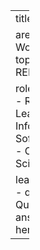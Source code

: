 ---
title: Best Practices

area:
  name: Working with Data
topic:
  name: REDCap

roles:
  - Investigator
  - Research Leaders
  - Informaticist
  - Software Engineer
  - Clinician Scientist/Trainee

learning_objectives:
  - question: Question here
    answer: Answer here
---